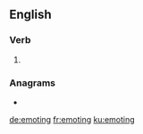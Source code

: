 ==English==

===Verb===
{{head|en|present participle}}

# {{present participle of|emote|lang=en|nocat=1}}

===Anagrams===
* {{l|en|mitogen}}

[[de:emoting]]
[[fr:emoting]]
[[ku:emoting]]